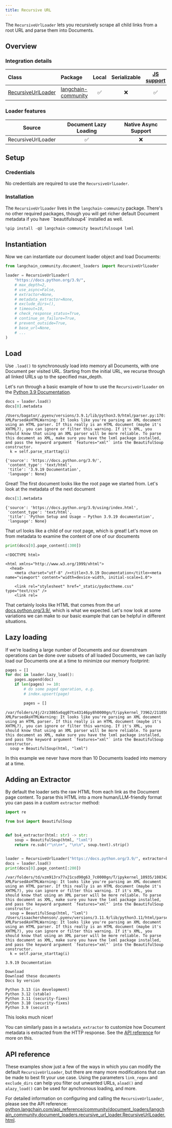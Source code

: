 ```yaml
---
title: Recursive URL
---
```


The `RecursiveUrlLoader` lets you recursively scrape all child links from a root URL and parse them into Documents.

## Overview

### Integration details

| Class | Package | Local | Serializable | [JS support](https://js.langchain.com/docs/integrations/document_loaders/web_loaders/recursive_url_loader/)|
| :--- | :--- | :---: | :---: |  :---: |
| [RecursiveUrlLoader](https://python.langchain.com/api_reference/community/document_loaders/langchain_community.document_loaders.recursive_url_loader.RecursiveUrlLoader.html) | [langchain-community](https://python.langchain.com/api_reference/community/index.html) | ✅ | ❌ | ✅ |

### Loader features

| Source | Document Lazy Loading | Native Async Support
| :---: | :---: | :---: |
| RecursiveUrlLoader | ✅ | ❌ |

## Setup

### Credentials

No credentials are required to use the `RecursiveUrlLoader`.

### Installation

The `RecursiveUrlLoader` lives in the `langchain-community` package. There's no other required packages, though you will get richer default Document metadata if you have ``beautifulsoup4` installed as well.

```python
%pip install -qU langchain-community beautifulsoup4 lxml
```

## Instantiation

Now we can instantiate our document loader object and load Documents:

```python
from langchain_community.document_loaders import RecursiveUrlLoader

loader = RecursiveUrlLoader(
    "https://docs.python.org/3.9/",
    # max_depth=2,
    # use_async=False,
    # extractor=None,
    # metadata_extractor=None,
    # exclude_dirs=(),
    # timeout=10,
    # check_response_status=True,
    # continue_on_failure=True,
    # prevent_outside=True,
    # base_url=None,
    # ...
)
```

## Load

Use `.load()` to synchronously load into memory all Documents, with one
Document per visited URL. Starting from the initial URL, we recurse through
all linked URLs up to the specified max_depth.

Let's run through a basic example of how to use the `RecursiveUrlLoader` on the [Python 3.9 Documentation](https://docs.python.org/3.9/).

```python
docs = loader.load()
docs[0].metadata
```

```output
/Users/bagatur/.pyenv/versions/3.9.1/lib/python3.9/html/parser.py:170: XMLParsedAsHTMLWarning: It looks like you're parsing an XML document using an HTML parser. If this really is an HTML document (maybe it's XHTML?), you can ignore or filter this warning. If it's XML, you should know that using an XML parser will be more reliable. To parse this document as XML, make sure you have the lxml package installed, and pass the keyword argument `features="xml"` into the BeautifulSoup constructor.
  k = self.parse_starttag(i)
```

```output
{'source': 'https://docs.python.org/3.9/',
 'content_type': 'text/html',
 'title': '3.9.19 Documentation',
 'language': None}
```

Great! The first document looks like the root page we started from. Let's look at the metadata of the next document

```python
docs[1].metadata
```

```output
{'source': 'https://docs.python.org/3.9/using/index.html',
 'content_type': 'text/html',
 'title': 'Python Setup and Usage — Python 3.9.19 documentation',
 'language': None}
```

That url looks like a child of our root page, which is great! Let's move on from metadata to examine the content of one of our documents

```python
print(docs[0].page_content[:300])
```

```output
<!DOCTYPE html>

<html xmlns="http://www.w3.org/1999/xhtml">
  <head>
    <meta charset="utf-8" /><title>3.9.19 Documentation</title><meta name="viewport" content="width=device-width, initial-scale=1.0">

    <link rel="stylesheet" href="_static/pydoctheme.css" type="text/css" />
    <link rel=
```

That certainly looks like HTML that comes from the url [docs.python.org/3.9/](https://docs.python.org/3.9/), which is what we expected. Let's now look at some variations we can make to our basic example that can be helpful in different situations.

## Lazy loading

If we're loading a  large number of Documents and our downstream operations can be done over subsets of all loaded Documents, we can lazily load our Documents one at a time to minimize our memory footprint:

```python
pages = []
for doc in loader.lazy_load():
    pages.append(doc)
    if len(pages) >= 10:
        # do some paged operation, e.g.
        # index.upsert(page)

        pages = []
```

```output
/var/folders/4j/2rz3865x6qg07tx43146py8h0000gn/T/ipykernel_73962/2110507528.py:6: XMLParsedAsHTMLWarning: It looks like you're parsing an XML document using an HTML parser. If this really is an HTML document (maybe it's XHTML?), you can ignore or filter this warning. If it's XML, you should know that using an XML parser will be more reliable. To parse this document as XML, make sure you have the lxml package installed, and pass the keyword argument `features="xml"` into the BeautifulSoup constructor.
  soup = BeautifulSoup(html, "lxml")
```

In this example we never have more than 10 Documents loaded into memory at a time.

## Adding an Extractor

By default the loader sets the raw HTML from each link as the Document page content. To parse this HTML into a more human/LLM-friendly format you can pass in a custom `extractor` method:

```python
import re

from bs4 import BeautifulSoup


def bs4_extractor(html: str) -> str:
    soup = BeautifulSoup(html, "lxml")
    return re.sub(r"\n\n+", "\n\n", soup.text).strip()


loader = RecursiveUrlLoader("https://docs.python.org/3.9/", extractor=bs4_extractor)
docs = loader.load()
print(docs[0].page_content[:200])
```

```output
/var/folders/td/vzm913rx77x21csd90g63_7c0000gn/T/ipykernel_10935/1083427287.py:6: XMLParsedAsHTMLWarning: It looks like you're parsing an XML document using an HTML parser. If this really is an HTML document (maybe it's XHTML?), you can ignore or filter this warning. If it's XML, you should know that using an XML parser will be more reliable. To parse this document as XML, make sure you have the lxml package installed, and pass the keyword argument `features="xml"` into the BeautifulSoup constructor.
  soup = BeautifulSoup(html, "lxml")
/Users/isaachershenson/.pyenv/versions/3.11.9/lib/python3.11/html/parser.py:170: XMLParsedAsHTMLWarning: It looks like you're parsing an XML document using an HTML parser. If this really is an HTML document (maybe it's XHTML?), you can ignore or filter this warning. If it's XML, you should know that using an XML parser will be more reliable. To parse this document as XML, make sure you have the lxml package installed, and pass the keyword argument `features="xml"` into the BeautifulSoup constructor.
  k = self.parse_starttag(i)
```
```output
3.9.19 Documentation

Download
Download these documents
Docs by version

Python 3.13 (in development)
Python 3.12 (stable)
Python 3.11 (security-fixes)
Python 3.10 (security-fixes)
Python 3.9 (securit
```

This looks much nicer!

You can similarly pass in a `metadata_extractor` to customize how Document metadata is extracted from the HTTP response. See the [API reference](https://python.langchain.com/api_reference/community/document_loaders/langchain_community.document_loaders.recursive_url_loader.RecursiveUrlLoader.html) for more on this.

## API reference

These examples show just a few of the ways in which you can modify the default `RecursiveUrlLoader`, but there are many more modifications that can be made to best fit your use case. Using the parameters `link_regex` and `exclude_dirs` can help you filter out unwanted URLs, `aload()` and `alazy_load()` can be used for aynchronous loading, and more.

For detailed information on configuring and calling the `RecursiveUrlLoader`, please see the API reference: [python.langchain.com/api_reference/community/document_loaders/langchain_community.document_loaders.recursive_url_loader.RecursiveUrlLoader.html](https://python.langchain.com/api_reference/community/document_loaders/langchain_community.document_loaders.recursive_url_loader.RecursiveUrlLoader.html).
